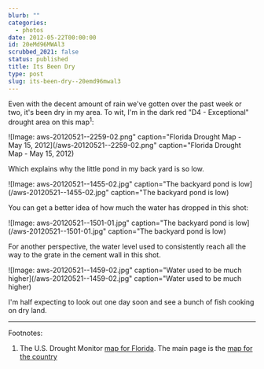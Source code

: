 ```yaml
---
blurb: ""
categories:
  - photos
date: 2012-05-22T00:00:00
id: 20eMd96MWAl3
scrubbed_2021: false
status: published
title: Its Been Dry
type: post
slug: its-been-dry--20emd96mwal3
---
```


Even with the decent amount of rain we've gotten over the past week or two, it's been dry in my area. To wit, I'm in the dark red "D4 - Exceptional" drought area on this map<sup>1</sup>:

![Image: aws-20120521--2259-02.png" caption="Florida Drought Map - May 15, 2012](/aws-20120521--2259-02.png" caption="Florida Drought Map - May 15, 2012)

Which explains why the little pond in my back yard is so low.

![Image: aws-20120521--1455-02.jpg" caption="The backyard pond is low](/aws-20120521--1455-02.jpg" caption="The backyard pond is low)

You can get a better idea of how much the water has dropped in this shot:

![Image: aws-20120521--1501-01.jpg" caption="The backyard pond is low](/aws-20120521--1501-01.jpg" caption="The backyard pond is low)

For another perspective, the water level used to consistently reach all the way to the grate in the cement wall in this shot.

![Image: aws-20120521--1459-02.jpg" caption="Water used to be much higher](/aws-20120521--1459-02.jpg" caption="Water used to be much higher)

I'm half expecting to look out one day soon and see a bunch of fish cooking on dry land.

---


Footnotes:

1. The U.S. Drought Monitor [map for Florida][1]. The main page is the [map for the country][2]



[1]: http://droughtmonitor.unl.edu/DM_state.htm?FL,SE

[2]: http://droughtmonitor.unl.edu/monitor.html